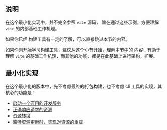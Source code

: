 ## 说明

在这个最小化实现中，并不完全参照 `vite` 源码， 旨在通过这些示例，方便理解 `vite` 的内部基础工作机理。

如果你已经 构建工具有一定的了解，可以直接跳过本节的内容。

如果你刚开始学习构建工具，建议从这个小节开始，理解本节中的
内容，有助于理解 `vite` 的基础工作机理，而其他的功能，都是在此基础上进行架构，扩展。

## 最小化实现

在这个最小化的版本中，先不考虑最终的打包构建，也不考虑 cli 工具的实现，其核心的功能是：

- [启动一个可用的开发服务](/sources/sample-vite/http-server)
- [正确响应请求的资源](/sources/sample-vite/resolve-asset)
- [资源转换](/sources/sample-vite/transform)
- [监听资源更新时，实现对资源的重载](/sources/sample-vite/live-reload)

